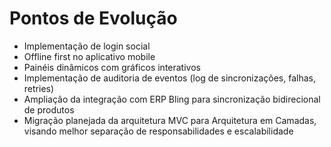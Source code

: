 # Pontos de Evolução

- Implementação de login social
- Offline first no aplicativo mobile
- Painéis dinâmicos com gráficos interativos
- Implementação de auditoria de eventos (log de sincronizações, falhas, retries)
- Ampliação da integração com ERP Bling para sincronização bidirecional de produtos
- Migração planejada da arquitetura MVC para Arquitetura em Camadas, visando melhor separação de responsabilidades e escalabilidade
